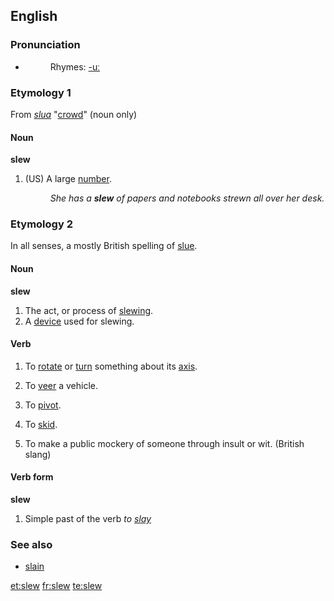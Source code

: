==English==

===Pronunciation===
*{{IPA|/sluː/}}
*:Rhymes: [[Rhymes:English:-uː|-uː]]

===Etymology 1===
From {{Ir.}} ''[[slua]]'' "[[crowd]]" (noun only)

====Noun====
'''slew'''
# (US) A large [[number]].
#:''She has a '''slew''' of papers and notebooks strewn all over her desk.''

===Etymology 2===
In all senses, a mostly British spelling of [[slue]].

====Noun====
'''slew'''
# The act, or process of [[slewing]].
# A [[device]] used for slewing.

====Verb====
{{en-verb}}
# {{transitive}} To [[rotate]] or [[turn]] something about its [[axis]].
# {{transitive}} To [[veer]] a vehicle.
# {{intransitive}} To [[pivot]].
# {{intransitive}} To [[skid]].
# {{transitive}} To make a public mockery of someone through insult or wit. (British slang)

====Verb form====
'''slew'''
# Simple past of the verb ''to [[slay]]''

===See also===
* [[slain]]

[[et:slew]]
[[fr:slew]]
[[te:slew]]